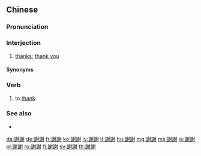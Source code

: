 {{also|谢谢}}
==Chinese==
{{zh-forms|s=谢谢}}
{{phrasebook|zh}}

===Pronunciation===
{{zh-pron
|m=xièxie
|m-s=xie4xie4
|c=ze6 ze6
|h=pfs=chhia-chhia
|j=xie3 xie3-2
|md=siâ-siâ
|mn=siā-siā/twv:siā-liā
|w=3xxia xxia,3xxia hhia
|ma=y
|mda=Cdo_thanks.ogg
|wa=zh-wuu-謝謝.ogg
|cat=intj,v
}}

===Interjection===
{{zh-interj}}

# [[thanks]]; [[thank you]]
#: {{zh-x|還 活 著[着]{zhe}，謝謝 問候。|Still living, '''thanks''' for asking.}}

====Synonyms====
{{zh-dial}}

===Verb===
{{zh-verb}}

# to [[thank]]
#: {{zh-x|請 替 我 謝謝{xie} 她。|Please '''thank''' her for me.}}

===See also===
* {{zh-l|感謝}}

{{zh-cat|Beginning}}

[[da:謝謝]]
[[de:謝謝]]
[[fr:謝謝]]
[[ko:謝謝]]
[[lv:謝謝]]
[[lt:謝謝]]
[[hu:謝謝]]
[[mg:謝謝]]
[[ms:謝謝]]
[[ja:謝謝]]
[[pl:謝謝]]
[[ru:謝謝]]
[[fi:謝謝]]
[[sv:謝謝]]
[[th:謝謝]]